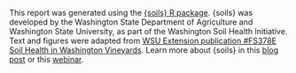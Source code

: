 This report was generated using the [{soils} R
package](https://wa-department-of-agriculture.github.io/soils/). {soils} was
developed by the Washington State Department of Agriculture and Washington State
University, as part of the Washington Soil Health Initiative. Text and figures
were adapted from [WSU Extension publication #FS378E Soil Health in Washington
Vineyards](https://pubs.extension.wsu.edu/soil-health-in-washington-vineyards).
Learn more about {soils} in this [blog
post](https://washingtonsoilhealthinitiative.com/2024/03/soils-an-r-package-for-soil-health-reporting/)
or this [webinar](https://youtu.be/_8m7fTjSEOk?si=ikrCASdchiB6rDC2).
